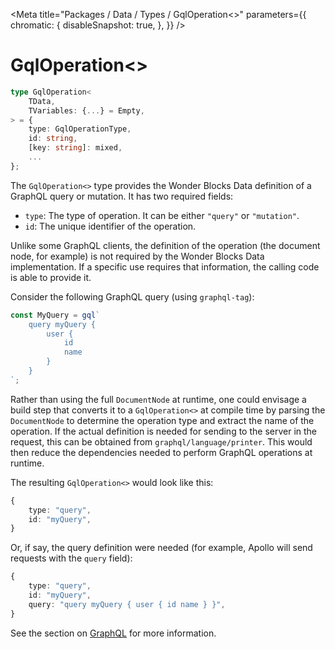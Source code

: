
<Meta
    title="Packages / Data / Types / GqlOperation<>"
    parameters={{
        chromatic: {
            disableSnapshot: true,
        },
    }}
/>

# GqlOperation\<>

```ts
type GqlOperation<
    TData,
    TVariables: {...} = Empty,
> = {
    type: GqlOperationType,
    id: string,
    [key: string]: mixed,
    ...
};
```

The `GqlOperation<>` type provides the Wonder Blocks Data definition of a GraphQL query or mutation. It has two required fields:

-   `type`: The type of operation. It can be either `"query"` or `"mutation"`.
-   `id`: The unique identifier of the operation.

Unlike some GraphQL clients, the definition of the operation (the document node, for example) is not required by the Wonder Blocks Data implementation. If a specific use requires that information, the calling code is able to provide it.

Consider the following GraphQL query (using `graphql-tag`):

```ts
const MyQuery = gql`
    query myQuery {
        user {
            id
            name
        }
    }
`;
```

Rather than using the full `DocumentNode` at runtime, one could envisage a build step that converts it to a `GqlOperation<>` at compile time by parsing the `DocumentNode` to determine the operation type and extract the name of the operation. If the actual definition is needed for sending to the server in the request, this can be obtained from `graphql/language/printer`. This would then reduce the dependencies needed to perform GraphQL operations at runtime.

The resulting `GqlOperation<>` would look like this:

```ts
{
    type: "query",
    id: "myQuery",
}
```

Or, if say, the query definition were needed (for example, Apollo will send requests with the `query` field):

```ts
{
    type: "query",
    id: "myQuery",
    query: "query myQuery { user { id name } }",
}
```

See the section on <a href="./?path=/docs/packages-data-graphql--docs">GraphQL</a> for more information.
